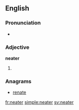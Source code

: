 ==English==

===Pronunciation===
* {{audio|En-us-neater.ogg|Audio (US)}}

===Adjective===
'''neater'''

# {{comparative of|neat}}

===Anagrams===
* [[renate#English|renate]]

[[fr:neater]]
[[simple:neater]]
[[sv:neater]]